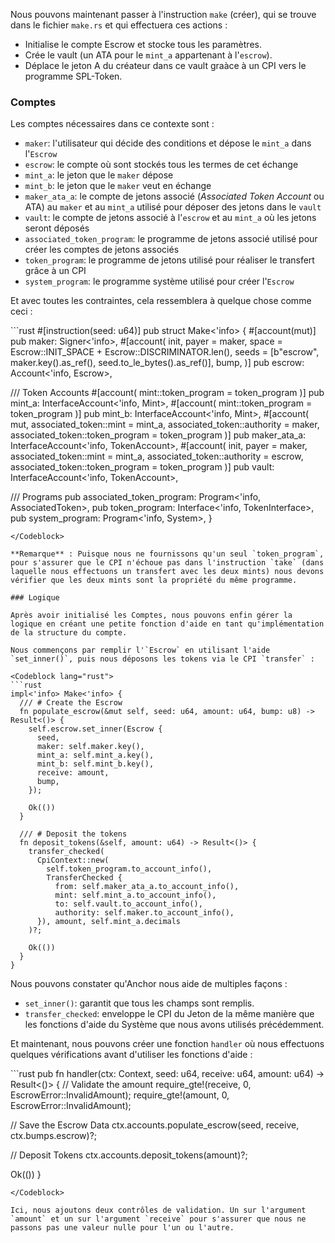 <ArticleSection name="Créer" id="make" level="h2" />

Nous pouvons maintenant passer à l'instruction `make` (créer), qui se trouve dans le fichier `make.rs` et qui effectuera ces actions :
- Initialise le compte Escrow et stocke tous les paramètres.
- Crée le vault (un ATA pour le `mint_a` appartenant à l'`escrow`).
- Déplace le jeton A du créateur dans ce vault graàce à un CPI vers le programme SPL-Token.

### Comptes 

Les comptes nécessaires dans ce contexte sont :
- `maker`: l'utilisateur qui décide des conditions et dépose le `mint_a` dans l'`Escrow`
- `escrow`: le compte où sont stockés tous les termes de cet échange
- `mint_a`: le jeton que le `maker` dépose
- `mint_b`: le jeton que le `maker` veut en échange
- `maker_ata_a`: le compte de jetons associé (*Associated Token Account* ou ATA) au `maker` et au `mint_a` utilisé pour déposer des jetons dans le `vault`
- `vault`: le compte de jetons associé à l'`escrow` et au `mint_a` où les jetons seront déposés
- `associated_token_program`: le programme de jetons associé utilisé pour créer les comptes de jetons associés
- `token_program`: le programme de jetons utilisé pour réaliser le transfert grâce à un CPI
- `system_program`: le programme système utilisé pour créer l'`Escrow`

Et avec toutes les contraintes, cela ressemblera à quelque chose comme ceci :

<Codeblock lang="rust">
```rust
#[instruction(seed: u64)]
pub struct Make<'info> {
  #[account(mut)]
  pub maker: Signer<'info>,
  #[account(
    init,
    payer = maker,
    space = Escrow::INIT_SPACE + Escrow::DISCRIMINATOR.len(),
    seeds = [b"escrow", maker.key().as_ref(), seed.to_le_bytes().as_ref()],
    bump,
  )]
  pub escrow: Account<'info, Escrow>,

  /// Token Accounts
  #[account(
    mint::token_program = token_program
  )]
  pub mint_a: InterfaceAccount<'info, Mint>,
  #[account(
    mint::token_program = token_program
  )]
  pub mint_b: InterfaceAccount<'info, Mint>,
  #[account(
    mut,
    associated_token::mint = mint_a,
    associated_token::authority = maker,
    associated_token::token_program = token_program
  )]
  pub maker_ata_a: InterfaceAccount<'info, TokenAccount>,
  #[account(
    init,
    payer = maker,
    associated_token::mint = mint_a,
    associated_token::authority = escrow,
    associated_token::token_program = token_program
  )]
  pub vault: InterfaceAccount<'info, TokenAccount>,

  /// Programs
  pub associated_token_program: Program<'info, AssociatedToken>,
  pub token_program: Interface<'info, TokenInterface>,
  pub system_program: Program<'info, System>,
}
```
</Codeblock>

**Remarque** : Puisque nous ne fournissons qu'un seul `token_program`, pour s'assurer que le CPI n'échoue pas dans l'instruction `take` (dans laquelle nous effectuons un transfert avec les deux mints) nous devons vérifier que les deux mints sont la propriété du même programme.

### Logique

Après avoir initialisé les Comptes, nous pouvons enfin gérer la logique en créant une petite fonction d'aide en tant qu'implémentation de la structure du compte.

Nous commençons par remplir l'`Escrow` en utilisant l'aide `set_inner()`, puis nous déposons les tokens via le CPI `transfer` :

<Codeblock lang="rust">
```rust
impl<'info> Make<'info> {
  /// # Create the Escrow
  fn populate_escrow(&mut self, seed: u64, amount: u64, bump: u8) -> Result<()> {
    self.escrow.set_inner(Escrow {
      seed,
      maker: self.maker.key(),
      mint_a: self.mint_a.key(),
      mint_b: self.mint_b.key(),
      receive: amount,
      bump,
    });

    Ok(())
  }

  /// # Deposit the tokens
  fn deposit_tokens(&self, amount: u64) -> Result<()> {
    transfer_checked(
      CpiContext::new(
        self.token_program.to_account_info(),
        TransferChecked {
          from: self.maker_ata_a.to_account_info(),
          mint: self.mint_a.to_account_info(),
          to: self.vault.to_account_info(),
          authority: self.maker.to_account_info(),
      }), amount, self.mint_a.decimals
    )?;

    Ok(())
  }
}
```
</Codeblock>

Nous pouvons constater qu'Anchor nous aide de multiples façons :
- `set_inner()`: garantit que tous les champs sont remplis.
- `transfer_checked`: enveloppe le CPI du Jeton de la même manière que les fonctions d'aide du Système que nous avons utilisés précédemment.

Et maintenant, nous pouvons créer une fonction `handler` où nous effectuons quelques vérifications avant d'utiliser les fonctions d'aide :

<Codeblock lang="rust">
```rust
pub fn handler(ctx: Context<Make>, seed: u64, receive: u64, amount: u64) -> Result<()> {
  // Validate the amount
  require_gte!(receive, 0, EscrowError::InvalidAmount);
  require_gte!(amount, 0, EscrowError::InvalidAmount);

  // Save the Escrow Data
  ctx.accounts.populate_escrow(seed, receive, ctx.bumps.escrow)?;

  // Deposit Tokens
  ctx.accounts.deposit_tokens(amount)?;

  Ok(())
}
  ```
</Codeblock>

Ici, nous ajoutons deux contrôles de validation. Un sur l'argument `amount` et un sur l'argument `receive` pour s'assurer que nous ne passons pas une valeur nulle pour l'un ou l'autre.
